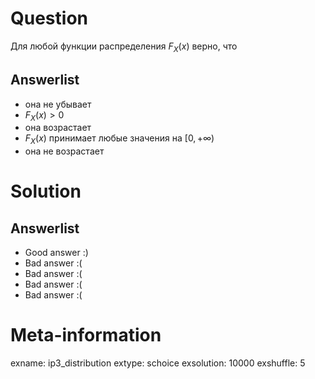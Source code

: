 Question
========

Для любой функции распределения $F_X(x)$ верно, что


Answerlist
----------
*  она не убывает 
*  $F_X(x) > 0$  
*  она возрастает 
*  $F_{X}(x)$ принимает любые значения на $[0, +\infty)$  
*  она не возрастает 

Solution
========

Answerlist
----------
*  Good answer :)
*  Bad answer :(
*  Bad answer :(
*  Bad answer :(
*  Bad answer :(

Meta-information
================
exname: ip3_distribution
extype: schoice
exsolution: 10000
exshuffle: 5
